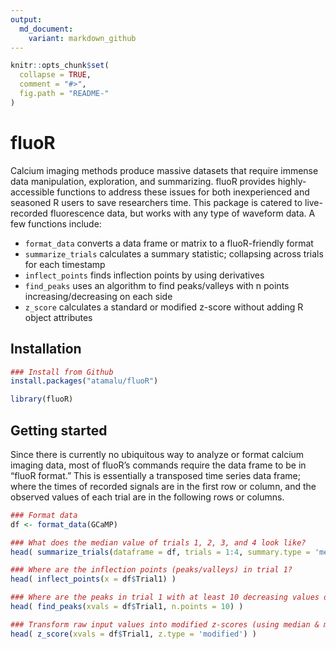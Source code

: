 ```yaml
---
output:
  md_document:
    variant: markdown_github
---
```


```r
knitr::opts_chunk$set(
  collapse = TRUE,
  comment = "#>",
  fig.path = "README-"
)
```

# fluoR

Calcium imaging methods produce massive datasets that require immense data manipulation, exploration, and summarizing. fluoR provides highly-accessible functions to address these issues for both inexperienced and seasoned R users to save researchers time. This package is catered to live-recorded fluorescence data, but works with any type of waveform data. A few functions include:

* `format_data` converts a data frame or matrix to a fluoR-friendly format
* `summarize_trials` calculates a summary statistic; collapsing across trials for each timestamp
* `inflect_points` finds inflection points by using derivatives
* `find_peaks` uses an algorithm to find peaks/valleys with n points increasing/decreasing on each side
* `z_score` calculates a standard or modified z-score without adding R object attributes

## Installation

```r
### Install from Github
install.packages("atamalu/fluoR")
```

```r
library(fluoR)
```

## Getting started

Since there is currently no ubiquitous way to analyze or format calcium imaging data, most of fluoR's commands require the data frame to be in "fluoR format." This is essentially a transposed time series data frame; where the times of recorded signals are in the first row or column, and the observed values of each trial are in the following rows or columns.

```r
### Format data
df <- format_data(GCaMP)
```

```r
### What does the median value of trials 1, 2, 3, and 4 look like?
head( summarize_trials(dataframe = df, trials = 1:4, summary.type = 'median') )
```

```r
### Where are the inflection points (peaks/valleys) in trial 1?
head( inflect_points(x = df$Trial1) )
```

```r
### Where are the peaks in trial 1 with at least 10 decreasing values on 
head( find_peaks(xvals = df$Trial1, n.points = 10) )
```

```r
### Transform raw input values into modified z-scores (using median & mad) for trial 1
head( z_score(xvals = df$Trial1, z.type = 'modified') )
```
